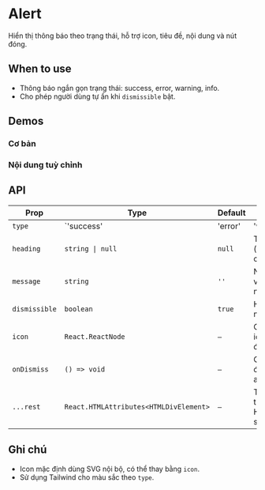
# Alert

Hiển thị thông báo theo trạng thái, hỗ trợ icon, tiêu đề, nội dung và nút đóng.

## When to use

- Thông báo ngắn gọn trạng thái: success, error, warning, info.
- Cho phép người dùng tự ẩn khi `dismissible` bật.

<h2 className="mb-1">Demos</h2>

<h3 className="mt-0 mb-1">Cơ bản</h3>

<AlertBasicDemo />

<h3 className="mt-1 mb-1">Nội dung tuỳ chỉnh</h3>

<AlertCustomContentDemo />

## API

| Prop | Type | Default | Mô tả |
| --- | --- | --- | --- |
| `type` | `'success' | 'error' | 'warning' | 'info'` | `'info'` | Kiểu thông báo |
| `heading` | `string \| null` | `null` | Tiêu đề (tuỳ chọn) |
| `message` | `string` | `''` | Nội dung văn bản ngắn |
| `dismissible` | `boolean` | `true` | Hiển thị nút đóng |
| `icon` | `React.ReactNode` | `—` | Ghi đè icon mặc định |
| `onDismiss` | `() => void` | `—` | Gọi khi đóng alert |
| `...rest` | `React.HTMLAttributes<HTMLDivElement>` | `—` | Thuộc tính HTML bổ sung |

## Ghi chú

- Icon mặc định dùng SVG nội bộ, có thể thay bằng `icon`.
- Sử dụng Tailwind cho màu sắc theo `type`.


